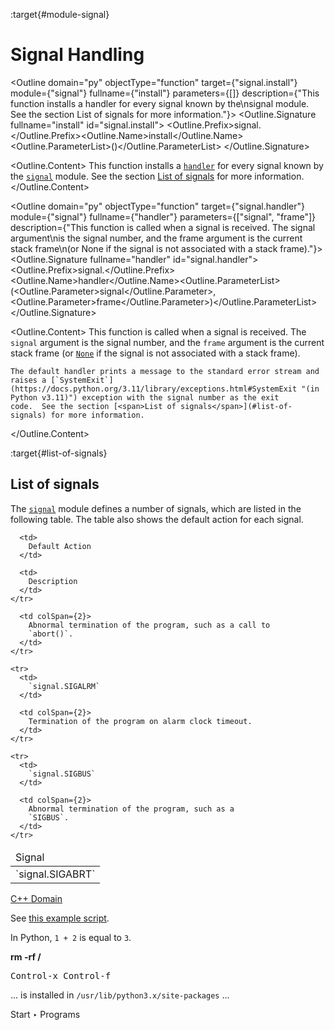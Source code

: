 :target{#module-signal}

# Signal Handling

<Outline domain="py" objectType="function" target={"signal.install"} module={"signal"} fullname={"install"} parameters={[]} description={"This function installs a handler for every signal known by the\nsignal module.  See the section List of signals for more information."}>
  <Outline.Signature fullname="install" id="signal.install">
    <Outline.Prefix>signal.</Outline.Prefix><Outline.Name>install</Outline.Name><Outline.ParameterList><span>(</span><span>)</span></Outline.ParameterList>
  </Outline.Signature>

  <Outline.Content>
    This function installs a [`handler`](#signal.handler "signal.handler") for every signal known by the
    [`signal`](#module-signal "signal") module.  See the section [<span>List of signals</span>](#list-of-signals) for more information.
  </Outline.Content>
</Outline>

<Outline domain="py" objectType="function" target={"signal.handler"} module={"signal"} fullname={"handler"} parameters={["signal", "frame"]} description={"This function is called when a signal is received.  The signal argument\nis the signal number, and the frame argument is the current stack frame\n(or None if the signal is not associated with a stack frame)."}>
  <Outline.Signature fullname="handler" id="signal.handler">
    <Outline.Prefix>signal.</Outline.Prefix><Outline.Name>handler</Outline.Name><Outline.ParameterList><span>(</span><Outline.Parameter><span className="name">signal</span></Outline.Parameter>, <Outline.Parameter><span className="name">frame</span></Outline.Parameter><span>)</span></Outline.ParameterList>
  </Outline.Signature>

  <Outline.Content>
    This function is called when a signal is received.  The `signal` argument
    is the signal number, and the `frame` argument is the current stack frame
    (or [`None`](https://docs.python.org/3.11/library/constants.html#None "(in Python v3.11)") if the signal is not associated with a stack frame).

    The default handler prints a message to the standard error stream and
    raises a [`SystemExit`](https://docs.python.org/3.11/library/exceptions.html#SystemExit "(in Python v3.11)") exception with the signal number as the exit
    code.  See the section [<span>List of signals</span>](#list-of-signals) for more information.
  </Outline.Content>
</Outline>

:target{#list-of-signals}

## List of signals

The [`signal`](#module-signal "signal") module defines a number of signals, which are listed in the
following table.  The table also shows the default action for each signal.

<table>
  <thead>
    <tr>
      <td>
        Signal
      </td>

      <td>
        Default Action
      </td>

      <td>
        Description
      </td>
    </tr>
  </thead>

  <tbody>
    <tr>
      <td>
        `signal.SIGABRT`
      </td>

      <td colSpan={2}>
        Abnormal termination of the program, such as a call to
        `abort()`.
      </td>
    </tr>

    <tr>
      <td>
        `signal.SIGALRM`
      </td>

      <td colSpan={2}>
        Termination of the program on alarm clock timeout.
      </td>
    </tr>

    <tr>
      <td>
        `signal.SIGBUS`
      </td>

      <td colSpan={2}>
        Abnormal termination of the program, such as a
        `SIGBUS`.
      </td>
    </tr>
  </tbody>
</table>

[C++ Domain](cpp.mdx)

See <a href="_assets/conf.py" download={true}>this example script</a>.

In Python, <code data-language="python">1 + 2</code> is equal to <code data-language="python">3</code>.

<strong>rm -rf /</strong>

<kbd>Control-x Control-f</kbd>

... is installed in `/usr/lib/python3.x/site-packages` ...

Start ‣ Programs
